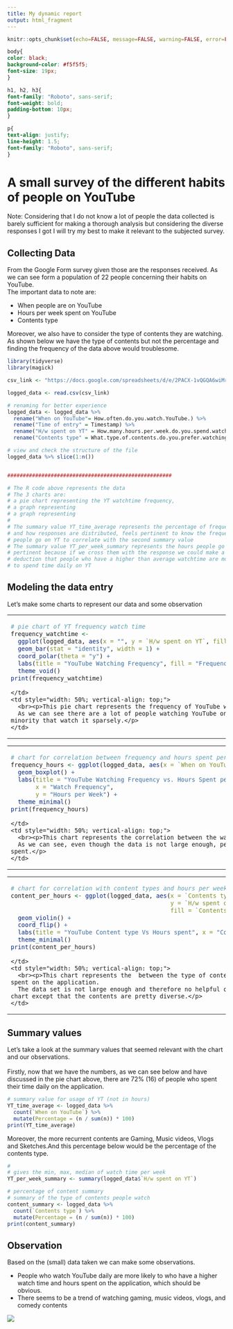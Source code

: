 ---
title: My dynamic report
output: html_fragment
---

```{r setup, include=FALSE}
knitr::opts_chunk$set(echo=FALSE, message=FALSE, warning=FALSE, error=FALSE)

```

```{css}

body{
color: black;
background-color: #f5f5f5;
font-size: 19px; 
}

h1, h2, h3{
font-family: "Roboto", sans-serif;
font-weight: bold;
padding-bottom: 10px;
}

p{
text-align: justify;
line-height: 1.5;
font-family: "Roboto", sans-serif;
}

```

# A small survey of the different habits of people on YouTube

Note: Considering that I do not know a lot of people the data collected is barely sufficient for making a thorough analysis but considering the diverse responses I got I will try my best to make it relevant to the subjected survey.


## Collecting Data

From the Google Form survey given those are the responses received.
As we can see form a population of 22 people concerning their habits on YouTube.<br>
The important data to note are: <br>
<ul>
  <li style="font-family: "Roboto", sans-serif;" >When people are on YouTube</li>
  <li style="font-family: "Roboto", sans-serif;">Hours per week spent on YouTube</li>
  <li style="font-family: "Roboto", sans-serif;">Contents type</li>
</ul>
Moreover, we also have to consider the type of contents they are watching.
As shown below we have the type of contents but not the percentage and finding the frequency of the data above would troublesome.
```{r}

library(tidyverse)
library(magick)

csv_link <- "https://docs.google.com/spreadsheets/d/e/2PACX-1vQGQA6wiMra1VqA2EYs5IVHi5Gm8_sREWCw6Jt4thncOpya-U24h3dgVVhev79AcBUB-LWcdwAjV_eM/pub?output=csv"

logged_data <- read.csv(csv_link)

# renaming for better experience
logged_data <- logged_data %>%
  rename("When on YouTube"= How.often.do.you.watch.YouTube.) %>%
  rename("Time of entry" = Timestamp) %>%
  rename("H/w spent on YT" = How.many.hours.per.week.do.you.spend.watching.YouTube.) %>%
  rename("Contents type" = What.type.of.contents.do.you.prefer.watching.on.YouTube.)

# view and check the structure of the file
logged_data %>% slice(1:n())


#####################################################

# The R code above represents the data
# The 3 charts are: 
# a pie chart representing the YT watchtime frequency,
# a graph representing 
# a graph representing  
#
# The summary value YT_time_average represents the percentage of frequency
# and how responses are distributed, feels pertinent to know the frequency 
# people go on YT to correlate with the second summary value
# The summary value YT_per_week_summary represents the hours people go on YT
# pertinent because if we cross them with the response we could make a 
# deduction that people who have a higher than average watchtime are more likely
# to spend time daily on YT


```
## Modeling the data entry

Let's make some charts to represent our data and some observation



<table>
  <tr>
    <td style="width: 50%;">
```{r}
# pie chart of YT frequency watch time
frequency_watchtime <- 
  ggplot(logged_data, aes(x = "", y = `H/w spent on YT`, fill = `When on YouTube`)) +
  geom_bar(stat = "identity", width = 1) +
  coord_polar(theta = "y") +
  labs(title = "YouTube Watching Frequency", fill = "Frequency") +
  theme_void()
print(frequency_watchtime)


```
    </td>
    <td style="width: 50%; vertical-align: top;">
      <br><p>This pie chart represents the frequency of YouTube watch time.  
      As we can see there are a lot of people watching YouTube on a daily basis and small minority that watch it sparsely.</p>
    </td>
  </tr>
</table>

<table>
  <tr>
    <td style="width:50%;">
```{r}
# chart for correlation between frequency and hours spent per week on YT
frequency_hours <- ggplot(logged_data, aes(x = `When on YouTube`, y = `H/w spent on YT`, fill = `When on YouTube`)) + 
  geom_boxplot() +
  labs(title = "YouTube Watching Frequency vs. Hours Spent per Week",
       x = "Watch Frequency", 
       y = "Hours per Week") +
  theme_minimal()
print(frequency_hours)


```
    </td>
    <td style="width: 50%; vertical-align: top;">
      <br><p>This chart represents the correlation between the watch time frequency and the hours spent on the app.  
      As we can see, even though the data is not large enough, people who spend time daily on YouTube have a higher time spent.</p>
    </td>
  </tr>
</table>


<table>
  <tr>
    <td style="width:50%;">
```{r}
# chart for correlation with content types and hours per week spent
content_per_hours <- ggplot(logged_data, aes(x = `Contents type`,
                                             y = `H/w spent on YT`,
                                             fill = `Contents type`)) + 
  geom_violin() + 
  coord_flip() + 
  labs(title = "YouTube Content type Vs Hours spent", x = "Content type", y = "Hours per week") +
  theme_minimal()
print(content_per_hours)

```
    </td>
    <td style="width: 50%; vertical-align: top;">
      <br><p>This chart represents the  between the type of contents watched and the hours people spent on the application.  
      The data set is not large enough and therefore no helpful observation could be made with this chart except that the contents are pretty diverse.</p>
    </td>
  </tr>
</table>

## Summary values

Let's take a look at the summary values that seemed relevant with the chart and our observations.<br>
<br>
Firstly, now that we have the numbers, as we can see below and have discussed in the pie chart above, there are 72% (16) of people who spent their time daily on the application.

```{r}
# summary value for usage of YT (not in hours)
YT_time_average <- logged_data %>%
  count(`When on YouTube`) %>%
  mutate(Percentage = (n / sum(n)) * 100)
print(YT_time_average)
```

<p>Moreover, the more recurrent contents are Gaming, Music videos, Vlogs and Sketches.And this percentage below would be the percentage of the contents type.</p>


```{r}
# 
# gives the min, max, median of watch time per week
YT_per_week_summary <- summary(logged_data$`H/w spent on YT`)

# percentage of content summary
# summary of the type of contents people watch
content_summary <- logged_data %>%
  count(`Contents type`) %>%
  mutate(Percentage = (n / sum(n)) * 100)
print(content_summary)
```

## Observation 

Based on the (small) data taken we can make some observations.<br>

<ul>
  <li style="font-family: "Roboto", sans-serif;" >People who watch YouTube daily are more likely to who have a higher watch time and hours spent on the application, which should be obvious.</li>
  <li style="font-family: "Roboto", sans-serif;">There seems to be a trend of watching gaming, music videos, vlogs, and comedy contents</li>
</ul>

![](https://media1.tenor.com/m/WWsBijR9E74AAAAd/honey-pie-gif-honey-pie-meme.gif)
